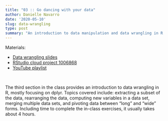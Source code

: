 ```yaml
---
title: "03 :: Go dancing with your data"
author: Danielle Navarro
date: '2020-05-10'
slug: data-wrangling
type: post
summary: "An introduction to data manipulation and data wrangling in R using the dplyr package. Topics covered include: extracting a subset of the data, rearranging the data, computing new variables in a data set, merging multiple data sets, and reshaping a data set."
---
```


<i class="fa fa-link"></i> Materials:

- [Data wrangling slides](dancing)
- [RStudio cloud project 1006868](https://rstudio.cloud/project/1006868)
- [YouTube playlist](https://www.youtube.com/watch?v=_LiB4nUKi3o&list=PLRPB0ZzEYegNFsivhQWTFvKvpEc504EPH)

<br>

The third section in the class provides an introduction to data wrangling in R, mostly focusing on dplyr. Topics covered include: extracting a subset of the data, rearranging the data, computing new variables in a data set, merging multiple data sets, and pivoting data between "long" and "wide" forms. Including time to complete the in-class exercises, it usually takes about 4 hours.  

